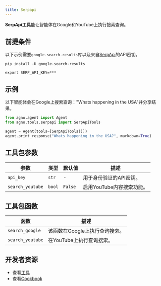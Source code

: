 ```yaml
---
title: Serpapi
---
```

**SerpApi工具**能让智能体在Google和YouTube上执行搜索查询。

## 前提条件

以下示例需要`google-search-results`库以及来自[SerpApi](https://serpapi.com/)的API密钥。

```shell
pip install -U google-search-results
```

```shell
export SERP_API_KEY=***
```

## 示例

以下智能体会在Google上搜索查询："Whats happening in the USA"并分享结果。

```python cookbook/tools/serpapi_tools.py
from agno.agent import Agent
from agno.tools.serpapi import SerpApiTools

agent = Agent(tools=[SerpApiTools()])
agent.print_response("Whats happening in the USA?", markdown=True)
```

## 工具包参数

| 参数        | 类型   | 默认值 | 描述                                                 |
| ---------------- | ------ | ------- | ----------------------------------------------------------- |
| `api_key`        | `str`  | -       | 用于身份验证的API密钥。                        |
| `search_youtube` | `bool` | `False` | 启用YouTube内容搜索功能。 |

## 工具包函数

| 函数         | 描述                                |
| ---------------- | ------------------------------------------ |
| `search_google`  | 该函数在Google上执行查询搜索。 |
| `search_youtube` | 在YouTube上执行查询搜索。              |

## 开发者资源

- 查看[工具](https://github.com/agno-agi/agno/blob/main/libs/agno/agno/tools/serpapi.py)
- 查看[Cookbook](https://github.com/agno-agi/agno/blob/main/cookbook/tools/serpapi_tools.py)